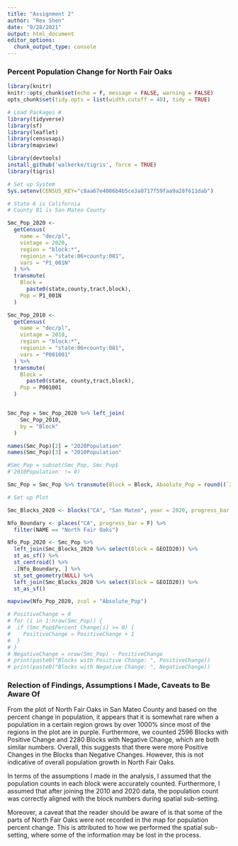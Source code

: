 ```yaml
---
title: "Assignment 2"
author: "Rex Shen"
date: "9/28/2021"
output: html_document
editor_options: 
  chunk_output_type: console
---
```

### Percent Population Change for North Fair Oaks

```r
library(knitr)
knitr::opts_chunk$set(echo = F, message = FALSE, warning = FALSE)
opts_chunk$set(tidy.opts = list(width.cutoff = 40), tidy = TRUE)
```


```r
# Load Packages #
library(tidyverse)
library(sf)
library(leaflet)
library(censusapi)
library(mapview)
```


```r
library(devtools)
install_github('walkerke/tigris', force = TRUE)
library(tigris)
```


```r
# Set up System
Sys.setenv(CENSUS_KEY="c8aa67e4086b4b5ce3a8717f59faa9a28f611dab")
```

```r
# State 6 is California
# County 81 is San Mateo County

Smc_Pop_2020 <-
  getCensus(
    name = "dec/pl",
    vintage = 2020,
    region = "block:*", 
    regionin = "state:06+county:081",
    vars = "P1_001N"
  ) %>% 
  transmute(
    Block =
      paste0(state,county,tract,block),
    Pop = P1_001N
  )

Smc_Pop_2010 <-
  getCensus(
    name = "dec/pl",
    vintage = 2010,
    region = "block:*", 
    regionin = "state:06+county:081",
    vars = "P001001"
  ) %>% 
  transmute(
    Block =
      paste0(state, county,tract,block),
    Pop = P001001
  )


Smc_Pop = Smc_Pop_2020 %>% left_join(
    Smc_Pop_2010,
    by = "Block"
  )

names(Smc_Pop)[2] = "2020Population"
names(Smc_Pop)[3] = "2010Population"

#Smc_Pop = subset(Smc_Pop, Smc_Pop$
#'2010Population' != 0)

Smc_Pop = Smc_Pop %>% transmute(Block = Block, Absolute_Pop = round((`2020Population` - `2010Population`) * 43560, 2))
```


```r
# Set up Plot

Smc_Blocks_2020 <- blocks("CA", "San Mateo", year = 2020, progress_bar = F)

Nfo_Boundary <- places("CA", progress_bar = F) %>% 
  filter(NAME == "North Fair Oaks")

Nfo_Pop_2020 <- Smc_Pop %>% 
  left_join(Smc_Blocks_2020 %>% select(Block = GEOID20)) %>% 
  st_as_sf() %>% 
  st_centroid() %>% 
  .[Nfo_Boundary, ] %>% 
  st_set_geometry(NULL) %>% 
  left_join(Smc_Blocks_2020 %>% select(Block = GEOID20)) %>% 
  st_as_sf()
```

```r
mapview(Nfo_Pop_2020, zcol = "Absolute_Pop")
```


```r
# PositiveChange = 0
# for (i in 1:nrow(Smc_Pop)) {
#  if (Smc_Pop$Percent_Change[i] >= 0) {
#    PositiveChange = PositiveChange + 1
#  }
# }
# NegativeChange = nrow(Smc_Pop) - PositiveChange
# print(paste0("Blocks with Positive Change: ", PositiveChange))
# print(paste0("Blocks with Negative Change: ", NegativeChange))
```

### Relection of Findings, Assumptions I Made, Caveats to Be Aware Of

From the plot of North Fair Oaks in San Mateo County and based on the percent change in population, it appears that it is somewhat rare when a population in a certain region grows by over $1000\%$ since most of the regions in the plot are in purple. Furthermore, we counted $2596$ Blocks with Positive Change and $2280$ Blocks with Negative Change, which are both similar numbers. Overall, this suggests that there were more Positive Changes in the Blocks than Negative Changes. However, this is not indicative of overall population growth in North Fair Oaks.

In terms of the assumptions I made in the analysis, I assumed that the population counts in each block were accurately counted. Furthermore, I assumed that after joining the 2010 and 2020 data, the population count was correctly aligned with the block numbers during spatial sub-setting.

Moreover, a caveat that the reader should be aware of is that some of the parts of North Fair Oaks were not recorded in the map for population percent change. This is attributed to how we performed the spatial sub-setting, where some of the information may be lost in the process.



